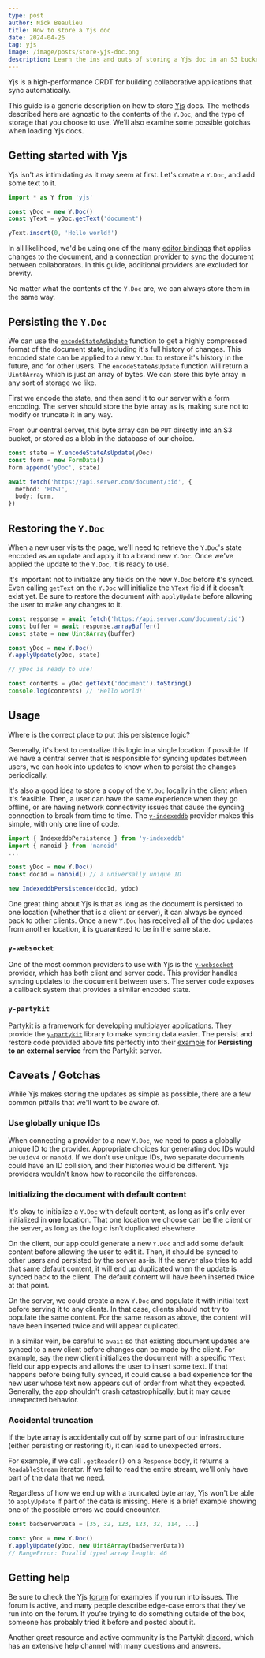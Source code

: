 ```yaml
---
type: post
author: Nick Beaulieu
title: How to store a Yjs doc
date: 2024-04-26
tag: yjs
image: /image/posts/store-yjs-doc.png
description: Learn the ins and outs of storing a Yjs doc in an S3 bucket or database.
---
```


Yjs is a high-performance CRDT for building collaborative applications that sync automatically.

This guide is a generic description on how to store [Yjs](https://docs.yjs.dev/) docs. The methods described here are agnostic to the contents of the `Y.Doc`, and the type of storage that you choose to use. We'll also examine some possible gotchas when loading Yjs docs.

## Getting started with Yjs

Yjs isn't as intimidating as it may seem at first. Let's create a `Y.Doc`, and add some text to it.

```ts
import * as Y from 'yjs'

const yDoc = new Y.Doc()
const yText = yDoc.getText('document')

yText.insert(0, 'Hello world!')
```

In all likelihood, we'd be using one of the many [editor bindings](https://docs.yjs.dev/ecosystem/editor-bindings) that applies changes to the document, and a [connection provider](https://docs.yjs.dev/ecosystem/connection-provider) to sync the document between collaborators. In this guide, additional providers are excluded for brevity.

No matter what the contents of the `Y.Doc` are, we can always store them in the same way.

## Persisting the `Y.Doc`

We can use the [`encodeStateAsUpdate`](https://docs.yjs.dev/api/document-updates#update-api) function to get a highly compressed format of the document state, including it's full history of changes. This encoded state can be applied to a new `Y.Doc` to restore it's history in the future, and for other users. The `encodeStateAsUpdate` function will return a `Uint8Array` which is just an array of bytes. We can store this byte array in any sort of storage we like.

First we encode the state, and then send it to our server with a form encoding. The server should store the byte array as is, making sure not to modify or truncate it in any way.

From our central server, this byte array can be `PUT` directly into an S3 bucket, or stored as a blob in the database of our choice.

```ts
const state = Y.encodeStateAsUpdate(yDoc)
const form = new FormData()
form.append('yDoc', state)

await fetch('https://api.server.com/document/:id', {
  method: 'POST',
  body: form,
})
```

## Restoring the `Y.Doc`

When a new user visits the page, we'll need to retrieve the `Y.Doc`'s state encoded as an update and apply it to a brand new `Y.Doc`. Once we've applied the update to the `Y.Doc`, it is ready to use.

It's important not to initialize any fields on the new `Y.Doc` before it's synced. Even calling `getText` on the `Y.Doc` will initialize the `YText` field if it doesn't exist yet. Be sure to restore the document with `applyUpdate` before allowing the user to make any changes to it.

```ts
const response = await fetch('https://api.server.com/document/:id')
const buffer = await response.arrayBuffer()
const state = new Uint8Array(buffer)

const yDoc = new Y.Doc()
Y.applyUpdate(yDoc, state)

// yDoc is ready to use!

const contents = yDoc.getText('document').toString()
console.log(contents) // 'Hello world!'
```

## Usage

Where is the correct place to put this persistence logic?

Generally, it's best to centralize this logic in a single location if possible. If we have a central server that is responsible for syncing updates between users, we can hook into updates to know when to persist the changes periodically.

It's also a good idea to store a copy of the `Y.Doc` locally in the client when it's feasible. Then, a user can have the same experience when they go offline, or are having network connectivity issues that cause the syncing connection to break from time to time. The [`y-indexeddb`](https://docs.yjs.dev/ecosystem/database-provider/y-indexeddb) provider makes this simple, with only one line of code.

```ts
import { IndexeddbPersistence } from 'y-indexeddb'
import { nanoid } from 'nanoid'
...

const yDoc = new Y.Doc()
const docId = nanoid() // a universally unique ID

new IndexeddbPersistence(docId, ydoc)
```

One great thing about Yjs is that as long as the document is persisted to one location (whether that is a client or server), it can always be synced back to other clients. Once a new `Y.Doc` has received all of the doc updates from another location, it is guaranteed to be in the same state.

### `y-websocket`

One of the most common providers to use with Yjs is the [`y-websocket`](https://docs.yjs.dev/ecosystem/connection-provider/y-websocket) provider, which has both client and server code. This provider handles syncing updates to the document between users. The server code exposes a callback system that provides a similar encoded state.

### `y-partykit`

[Partykit](https://www.partykit.io/) is a framework for developing multiplayer applications. They provide the [`y-partykit`](https://docs.partykit.io/reference/y-partykit-api/) library to make syncing data easier. The persist and restore code provided above fits perfectly into their [example](https://docs.partykit.io/reference/y-partykit-api/#persistence) for **Persisting to an external service** from the Partykit server.

## Caveats / Gotchas

While Yjs makes storing the updates as simple as possible, there are a few common pitfalls that we'll want to be aware of.

### Use globally unique IDs

When connecting a provider to a new `Y.Doc`, we need to pass a globally unique ID to the provider. Appropriate choices for generating doc IDs would be `uuidv4` or `nanoid`. If we don't use unique IDs, two separate documents could have an ID collision, and their histories would be different. Yjs providers wouldn't know how to reconcile the differences.

### Initializing the document with default content

It's okay to initialize a `Y.Doc` with default content, as long as it's only ever initialized in **one** location. That one location we choose can be the client or the server, as long as the logic isn't duplicated elsewhere.

On the client, our app could generate a new `Y.Doc` and add some default content before allowing the user to edit it. Then, it should be synced to other users and persisted by the server as-is. If the server also tries to add that same default content, it will end up duplicated when the update is synced back to the client. The default content will have been inserted twice at that point.

On the server, we could create a new `Y.Doc` and populate it with initial text before serving it to any clients. In that case, clients should not try to populate the same content. For the same reason as above, the content will have been inserted twice and will appear duplicated.

In a similar vein, be careful to `await` so that existing document updates are synced to a new client before changes can be made by the client. For example, say the new client initializes the document with a specific `YText` field our app expects and allows the user to insert some text. If that happens before being fully synced, it could cause a bad experience for the new user whose text now appears out of order from what they expected. Generally, the app shouldn't crash catastrophically, but it may cause unexpected behavior.

### Accidental truncation

If the byte array is accidentally cut off by some part of our infrastructure (either persisting or restoring it), it can lead to unexpected errors.

For example, if we call `.getReader()` on a `Response` body, it returns a `ReadableStream` iterator. If we fail to read the entire stream, we'll only have part of the data that we need.

Regardless of how we end up with a truncated byte array, Yjs won't be able to `applyUpdate` if part of the data is missing. Here is a brief example showing one of the possible errors we could encounter.

```ts
const badServerData = [35, 32, 123, 123, 32, 114, ...]

const yDoc = new Y.Doc()
Y.applyUpdate(yDoc, new Uint8Array(badServerData))
// RangeError: Invalid typed array length: 46
```

## Getting help

Be sure to check the Yjs [forum](https://discuss.yjs.dev/) for examples if you run into issues. The forum is active, and many people describe edge-case errors that they've run into on the forum. If you're trying to do something outside of the box, someone has probably tried it before and posted about it.

Another great resource and active community is the Partykit [discord](https://discord.gg/KDZb7J4uxJ), which has an extensive help channel with many questions and answers.
